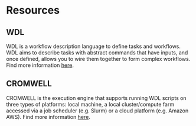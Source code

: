 # Resources

## WDL

WDL is a workflow description language to define tasks and workflows. WDL aims to describe tasks with abstract commands that have inputs, and once defined, allows you to wire them together to form complex workflows. Find more information [here](https://github.com/openwdl/wdl).

## CROMWELL

CROMWELL is the execution engine that supports running WDL scripts on three types of platforms: local machine, a local cluster/compute farm accessed via a job scheduler (e.g. Slurm) or a cloud platform (e.g. Amazon AWS). Find more information [here](https://cromwell.readthedocs.io/en/stable/).
